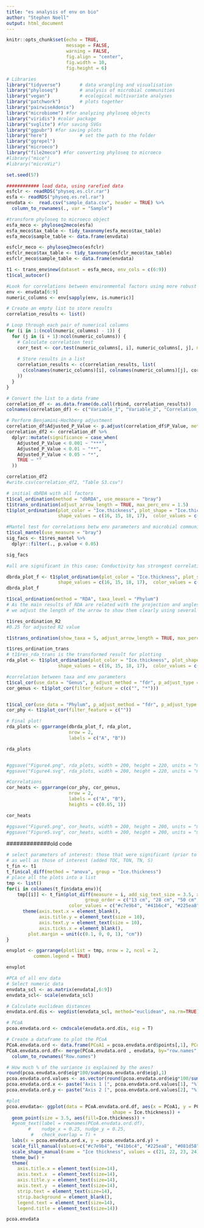 ---
title: "es analysis of env on bio"
author: "Stephen Noell"
output: html_document
---

```{r setup, include=FALSE}
knitr::opts_chunk$set(echo = TRUE,
                      message = FALSE, 
                      warning = FALSE,
                      fig.align = "center",
                      fig.width = 10,
                      fig.height = 6)
```


```{r Libraries and seed}

# Libraries
library("tidyverse")       # data wrangling and visualisation
library("phyloseq")        # analysis of microbial communities
library("vegan")           # ecological multivariate analyses
library("patchwork")       # plots together
library("pairwiseAdonis")
library("microbiome") #for analyzing phyloseq objects
library("viridis") #color package
library("svglite") #for saving SVGs
library("ggpubr") #for saving plots
library("here")            # set the path to the folder 
library("ggrepel")
library("microeco")
library("file2meco") #for converting phyloseq to microeco
#library("mice")
#library("microViz")

set.seed(57)
```


```{r}
############ load data, using rarefied data
esfclr <- readRDS("physeq.es.clr.rar")
esfa <- readRDS("physeq.es.rel.rar")
envdata <-  read.csv("sample_data.csv", header = TRUE) %>%
  column_to_rownames(., var = "Sample")

#transform phyloseq to microeco object
esfa_meco <- phyloseq2meco(esfa)
esfa_meco$tax_table <- tidy_taxonomy(esfa_meco$tax_table)
esfa_meco$sample_table <- data.frame(envdata)

esfclr_meco <- phyloseq2meco(esfclr)
esfclr_meco$tax_table <- tidy_taxonomy(esfclr_meco$tax_table)
esfclr_meco$sample_table <- data.frame(envdata)

t1 <- trans_env$new(dataset = esfa_meco, env_cols = c(6:9))
t1$cal_autocor()
```

```{r}
#Look for correlations between environmental factors using more robust method
env <- envdata[6:9]
numeric_columns <- env[sapply(env, is.numeric)]

# Create an empty list to store results
correlation_results <- list()

# Loop through each pair of numerical columns
for (i in 1:(ncol(numeric_columns) - 1)) {
  for (j in (i + 1):ncol(numeric_columns)) {
    # Calculate correlation test
    corr_test <- cor.test(numeric_columns[, i], numeric_columns[, j], method = "spearman")
    
    # Store results in a list
    correlation_results <- c(correlation_results, list(
      c(colnames(numeric_columns)[i], colnames(numeric_columns)[j], corr_test$estimate, corr_test$p.value)
    ))
  }
}

# Convert the list to a data frame
correlation_df <- as.data.frame(do.call(rbind, correlation_results))
colnames(correlation_df) <- c("Variable_1", "Variable_2", "Correlation_Coefficient", "P_Value")

# Perform Benjamini-Hochberg adjustment
correlation_df$Adjusted_P_Value <- p.adjust(correlation_df$P_Value, method = "BH")
correlation_df2 <- correlation_df %>%
  dplyr::mutate(significance = case_when(
    Adjusted_P_Value < 0.001 ~ "***",
    Adjusted_P_Value < 0.01 ~ "**",
    Adjusted_P_Value < 0.05 ~ "*",
    TRUE ~ ""
  ))

correlation_df2
#write.csv(correlation_df2, "Table S3.csv")
```


```{r}
# initial dbRDA with all factors
t1$cal_ordination(method = "dbRDA", use_measure = "bray")
t1$trans_ordination(adjust_arrow_length = TRUE, max_perc_env = 1.5)
t1$plot_ordination(plot_color = "Ice.thickness", plot_shape = "Ice.thickness", 
                   shape_values = c(16, 15, 18, 17),  color_values = c("#c7e9b4", "#41b6c4", "#225ea8", "#081d58"))

#Mantel test for correlations betw env parameters and microbial community, determine which factors are significant
t1$cal_mantel(use_measure = "bray")
sig_facs <- t1$res_mantel %>%
  dplyr::filter(., p.value < 0.05)

sig_facs

#all are significant in this case; Conductivity has strongest correlation coefficient of 0.38

dbrda_plot_f <- t1$plot_ordination(plot_color = "Ice.thickness", plot_shape = "Ice.thickness", 
                   shape_values = c(16, 15, 18, 17),  color_values = c("#c7e9b4", "#41b6c4", "#225ea8", "#081d58"))
dbrda_plot_f
```



```{r}
t1$cal_ordination(method = "RDA", taxa_level = "Phylum")
# As the main results of RDA are related with the projection and angles between different arrows,
# we adjust the length of the arrow to show them clearly using several parameters.

t1$res_ordination_R2
#0.25 for adjusted R2 value

t1$trans_ordination(show_taxa = 5, adjust_arrow_length = TRUE, max_perc_env = 1, max_perc_tax = 1, min_perc_env = 0.2, min_perc_tax = 0.2)

t1$res_ordination_trans
# t1$res_rda_trans is the transformed result for plotting
rda_plot <- t1$plot_ordination(plot_color = "Ice.thickness", plot_shape = "Ice.thickness", 
                   shape_values = c(16, 15, 18, 17),  color_values = c("#c7e9b4", "#41b6c4", "#225ea8", "#081d58")) 


```

```{r}
#correlation between taxa and env parameters
t1$cal_cor(use_data = "Genus", p_adjust_method = "fdr", p_adjust_type = "Env")
cor_genus <- t1$plot_cor(filter_feature = c(c("", "*")))


t1$cal_cor(use_data = "Phylum", p_adjust_method = "fdr", p_adjust_type = "Env")
cor_phy <- t1$plot_cor(filter_feature = c(""))
```

```{r}
# Final plot!
rda_plots <- ggarrange(dbrda_plot_f, rda_plot,
                       nrow = 2,
                       labels = c("A", "B"))

rda_plots 


#ggsave("Figure4.png", rda_plots, width = 200, height = 220, units = "mm", dpi = 300)
#ggsave("Figure4.svg", rda_plots, width = 200, height = 220, units = "mm", dpi = 300)

#Correlations
cor_heats <- ggarrange(cor_phy, cor_genus,
                       nrow = 2,
                       labels = c("A", "B"),
                       heights = c(0.65, 1))

cor_heats 

#ggsave("Figure5.png", cor_heats, width = 200, height = 200, units = "mm", dpi = 300)
#ggsave("Figure5.svg", cor_heats, width = 200, height = 200, units = "mm", dpi = 300)
```

#############old code

```{r box plots}
# select parameters of interest: those that were significant (prior to adjustment),
# as well as those of interest (added TOC, TON, TN, S)
t_fin <- t1
t_fin$cal_diff(method = "anova", group = "Ice.thickness")
# place all the plots into a list
tmp <- list()
for(i in colnames(t_fin$data_env)){
    tmp[[i]] <- t_fin$plot_diff(measure = i, add_sig_text_size = 3.5, xtext_size = 12,
                             group_order = c("13 cm", "28 cm", "50 cm", "94 cm"), 
                       color_values = c("#c7e9b4", "#41b6c4", "#225ea8", "#081d58")) + 
      theme(axis.text.x = element_blank(),
            axis.title.y = element_text(size = 10),
            axis.text.y = element_text(size = 10),
            axis.ticks.x = element_blank(),
        plot.margin = unit(c(0.1, 0, 0, 1), "cm"))
}

envplot <- ggarrange(plotlist = tmp, nrow = 2, ncol = 2,
          common.legend = TRUE)

envplot

```


```{r PCA all env data}
#PCA of all env data
# Select numeric data
envdata_scl <- as.matrix(envdata[,6:9])
envdata_scl<- scale(envdata_scl)

# Calculate euclidean distances
envdata.ord.dis <- vegdist(envdata_scl, method="euclidean", na.rm=TRUE)

# PCoA
pcoa.envdata.ord <- cmdscale(envdata.ord.dis, eig = T)

# Create a dataframe to plot the PCoA 
PCoA.envdata.ord <- data.frame(PCoA1 = pcoa.envdata.ord$points[,1], PCoA2 = pcoa.envdata.ord$points[,2])
PCoA.envdata.ord.df<- merge(PCoA.envdata.ord , envdata, by="row.names", sort = F) %>%
  column_to_rownames("Row.names")

# How much % of the variance is explained by the axes?
round(pcoa.envdata.ord$eig*100/sum(pcoa.envdata.ord$eig),1)
pcoa.envdata.ord.values <- as.vector(round(pcoa.envdata.ord$eig*100/sum(pcoa.envdata.ord$eig),1))
pcoa.envdata.ord.x <- paste("Axis 1 [", pcoa.envdata.ord.values[1], "%]")
pcoa.envdata.ord.y <- paste("Axis 2 [", pcoa.envdata.ord.values[2], "%]")

#plot
pcoa.envdata<- ggplot(data = PCoA.envdata.ord.df, aes(x = PCoA1, y = PCoA2,
                                       shape = Ice.thickness)) + 
  geom_point(size = 3.5, aes(fill=Ice.thickness)) +
  #geom_text(label = rownames(PCoA.envdata.ord.df),
        #    nudge_x = 0.25, nudge_y = 0.25, 
         #   check_overlap = T) +
  labs(x = pcoa.envdata.ord.x, y = pcoa.envdata.ord.y) +
  scale_fill_manual(values=c("#c7e9b4", "#41b6c4", "#225ea8", "#081d58")) +
  scale_shape_manual(name = "Ice thickness", values = c(21, 22, 23, 24)) +
  theme_bw() +
  theme(
    axis.title.x = element_text(size=14),
    axis.text.x  = element_text(size=14),
    axis.title.y = element_text(size=14),
    axis.text.y  = element_text(size=14),
    strip.text = element_text(size=14),
    strip.background = element_blank(),
    legend.text = element_text(size=14),
    legend.title = element_text(size=14))

pcoa.envdata
```
